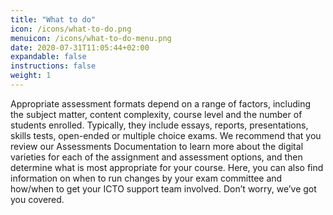 ```yaml
---
title: "What to do"
icon: /icons/what-to-do.png
menuicon: /icons/what-to-do-menu.png
date: 2020-07-31T11:05:44+02:00
expandable: false
instructions: false
weight: 1
---
```



Appropriate assessment formats depend on a range of factors, including the subject matter, content complexity, course level and the number of students enrolled. Typically, they include essays, reports, presentations, skills tests, open-ended or multiple choice exams. We recommend that you review our Assessments Documentation to learn more about the digital varieties for each of the assignment and assessment options, and then determine what is most appropriate for your course. Here, you can also find information on when to run changes by your exam committee and how/when to get your ICTO support team involved. Don’t worry, we’ve got you covered.

